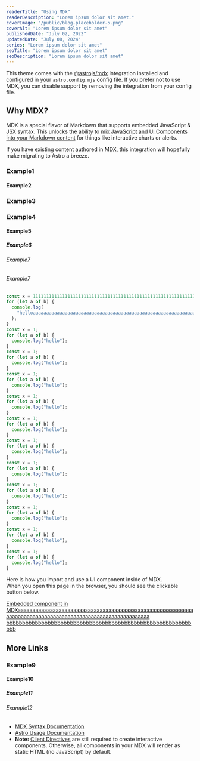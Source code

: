 ```yaml
---
readerTitle: "Using MDX"
readerDescription: "Lorem ipsum dolor sit amet."
coverImage: "/public/blog-placeholder-5.png"
coverAlt: "Lorem ipsum dolor sit amet"
publishedDate: "July 02, 2022"
updatedDate: "July 08, 2024"
series: "Lorem ipsum dolor sit amet"
seoTitle: "Lorem ipsum dolor sit amet"
seoDescription: "Lorem ipsum dolor sit amet"
---
```


This theme comes with the [@astrojs/mdx](https://docs.astro.build/en/guides/integrations-guide/mdx/) integration installed and configured in your `astro.config.mjs` config file. If you prefer not to use MDX, you can disable support by removing the integration from your config file.

## Why MDX?

MDX is a special flavor of Markdown that supports embedded JavaScript & JSX syntax. This unlocks the ability to [mix JavaScript and UI Components into your Markdown content](https://docs.astro.build/en/guides/markdown-content/#mdx-features) for things like interactive charts or alerts.

If you have existing content authored in MDX, this integration will hopefully make migrating to Astro a breeze.


### Example1 <AnchorLink slug="example"/>

#### Example2 <AnchorLink slug="example"/>

### Example3 <AnchorLink slug="example"/>

### Example4 <AnchorLink slug="example"/>

#### Example5 <AnchorLink slug="example"/>

##### Example6 <AnchorLink slug="example"/>

###### Example7 <AnchorLink slug="example"/>

###### Example7 <AnchorLink slug="example"/>

```js showLineNumbers
const x = 1111111111111111111111111111111111111111111111111111111111111111111111111111111111111111111111111111111111111111111111111111111111111111111111111111111111;
for (let a of b) {
  console.log(
    "helloaaaaaaaaaaaaaaaaaaaaaaaaaaaaaaaaaaaaaaaaaaaaaaaaaaaaaaaaaaaaaaaaaaaaaaaaaaaaaaaaaaaaaaaaaaaaaaaaaaaaaaaaaaaaaaaaaaaaaaaaaaaaaaaaaaaaaaaaaaaaaaaaaaaaaaaaa",
  );
}
const x = 1;
for (let a of b) {
  console.log("hello");
}
const x = 1;
for (let a of b) {
  console.log("hello");
}
const x = 1;
for (let a of b) {
  console.log("hello");
}
const x = 1;
for (let a of b) {
  console.log("hello");
}
const x = 1;
for (let a of b) {
  console.log("hello");
}
const x = 1;
for (let a of b) {
  console.log("hello");
}
const x = 1;
for (let a of b) {
  console.log("hello");
}
const x = 1;
for (let a of b) {
  console.log("hello");
}
const x = 1;
for (let a of b) {
  console.log("hello");
}
const x = 1;
for (let a of b) {
  console.log("hello");
}
const x = 1;
for (let a of b) {
  console.log("hello");
}
```

Here is how you import and use a UI component inside of MDX.  
When you open this page in the browser, you should see the clickable button below.

<a href="#" onclick="alert('clicked!')">
  Embedded component in
  MDXaaaaaaaaaaaaaaaaaaaaaaaaaaaaaaaaaaaaaaaaaaaaaaaaaaaaaaaaaaaaaaaaaaaaaaaaaaaaaaaaaaaaaaaaaaaaaaaaaaaaaaaaaaaaa
  bbbbbbbbbbbbbbbbbbbbbbbbbbbbbbbbbbbbbbbbbbbbbbbbbbbbbbbbbbbbb
</a>

## More Links

### Example9 <AnchorLink slug="example"/>

#### Example10 <AnchorLink slug="example"/>

##### Example11 <AnchorLink slug="example"/>

###### Example12 <AnchorLink slug="example"/>

- [MDX Syntax Documentation](https://mdxjs.com/docs/what-is-mdx)
- [Astro Usage Documentation](https://docs.astro.build/en/guides/markdown-content/#markdown-and-mdx-pages)
- **Note:** [Client Directives](https://docs.astro.build/en/reference/directives-reference/#client-directives) are still required to create interactive components. Otherwise, all components in your MDX will render as static HTML (no JavaScript) by default.
